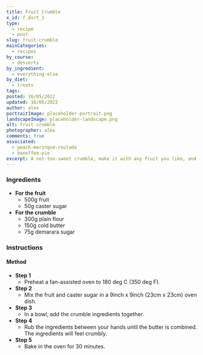 ```yaml
---
title: Fruit Crumble
x_id: f_dsrt_1
type:
  - recipe
  - post
slug: fruit-crumble
mainCategories: 
  - recipes 
by_course:
  - desserts
by_ingredient:
  - everything-else
by_diet:
  - treats
tags: 
posted: 16/05/2022
updated: 16/05/2022
author: alex
portraitImage: placeholder-portrait.png
landscapeImage: placeholder-landscape.png
alt: fruit crumble
photographer: alex
comments: true
associated: 
  - peach-meringue-roulade
  - banoffee-pie
excerpt: A not-too-sweet crumble, make it with any fruit you like, and it's delicious every time!
---
```


<Ingredients>

### Ingredients
    
  - **For the fruit**
    - 500g fruit
    - 50g caster sugar
  - **For the crumble**
    - 300g plain flour
    - 150g cold butter
    - 75g demarara sugar

</Ingredients>

<Instructions>

### Instructions

#### Method

  - **Step 1**
    - Preheat a fan-assisted oven to 180 deg C (350 deg F). 
  - **Step 2**
    - Mix the fruit and caster sugar in a 9inch x 9inch (23cm x 23cm) oven dish.
  - **Step 3**
    - In a bowl, add the crumble ingredients together.
  - **Step 4**
    - Rub the ingredients between your hands until the butter is combined. The ingredients will feel crumbly.
  - **Step 5**
    - Bake in the oven for 30 minutes.

</Instructions>



